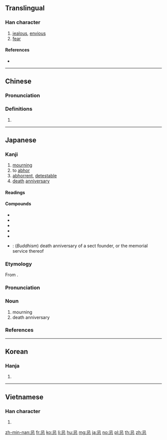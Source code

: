 ==Translingual==

===Han character===
{{Han char|rn=61|rad=心|as=03|sn=7|four=17331|canj=SUP|ids=⿱己心}}

# [[jealous]], [[envious]]
# [[fear]]

====References====
* {{Han ref|kx=0376.010|dkj=10310|dj=0702.100|hdz=42270.110|uh=5FCC|ud=24524|bh=A7D2|bd=42962}}

----

==Chinese==
{{zh-forms}}

===Pronunciation===
{{zh-pron
|m=jì
|c=gei6
|h=pfs=
|md=
|mn=khī/kī
|w=
|mc=y
|oc=y
|cat=
}}

===Definitions===
{{zh-hanzi}}

# {{rfdef|lang=zh}}

----

==Japanese==

===Kanji===
{{ja-kanji|grade=c|rs=心03}}

# [[mourning]]
# to [[abhor]]
# [[abhorrent]], [[detestable]]
# [[death]] [[anniversary]]

====Readings====
{{ja-readings
|goon=[[ご]] (go) {{non-joyo-reading}}
|kanon=[[き]] (ki)
|kun=[[いむ|い.む]] ({{ja-l|忌む}}, i.mu), [[いみ|い.み]] ({{ja-l|忌み}}, i.mi), [[いまわしい|い.まわしい]] ({{ja-l|忌まわしい}}, i.mawashii)
|nanori=[[いまわ]] (imawa)
}}

====Compounds====
{{der-top|Compounds}}
* {{ja-r|忌み嫌う|いみきらう}}
* {{ja-r|忌み日|いみび}}
* {{ja-r|忌日|きにち}}
* {{ja-r|忌日|きじつ}}
* {{ja-r|回忌|かいき}}
* {{ja-r|祖忌|そき}}: (''Buddhism'') death anniversary of a sect founder, or the memorial service thereof
{{der-bottom}}

===Etymology===
{{ja-kanjitab|き|yomi=o}}
From {{etyl|ltc|ja|sort=き}} {{m|zh|忌|tr=gi<sup>H</sup>}}.

===Pronunciation===
{{ja-pron|yomi=kanon|き|acc=1|acc_ref=DJR,NHK}}

===Noun===
{{ja-noun|き}}

# mourning
# death anniversary

===References===
<references/>

----

==Korean==

===Hanja===
{{ko-hanja|hangeul=기|eumhun=|rv=gi|mr=ki|y=ki}}

# {{defn|lang=ko|sort=心03}}

----

==Vietnamese==

===Han character===
{{vi-hantu|[[kị]], [[cạy]], [[cậy]], [[kỵ]], [[cữ]], [[kiêng]]|rs=心03}}

# {{defn|lang=vi|sort=心03}}

[[zh-min-nan:忌]]
[[fr:忌]]
[[ko:忌]]
[[li:忌]]
[[hu:忌]]
[[mg:忌]]
[[ja:忌]]
[[no:忌]]
[[pl:忌]]
[[th:忌]]
[[zh:忌]]
